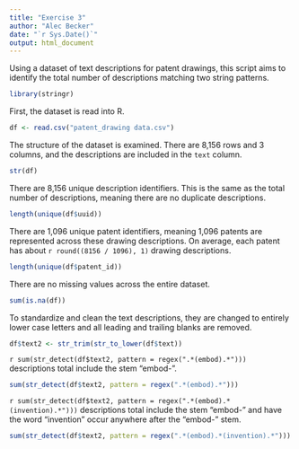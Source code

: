 ```yaml
---
title: "Exercise 3"
author: "Alec Becker"
date: "`r Sys.Date()`"
output: html_document
---
```


Using a dataset of text descriptions for patent drawings, this script aims to identify the total number of descriptions matching two string patterns.
```r
library(stringr)
```

First, the dataset is read into R.
```r
df <- read.csv("patent_drawing data.csv")
```

The structure of the dataset is examined. There are 8,156 rows and 3 columns, and the descriptions are included in the `text` column.
```r
str(df)
```

There are 8,156 unique description identifiers. This is the same as the total number of descriptions, meaning there are no duplicate descriptions.
```r
length(unique(df$uuid))
```

There are 1,096 unique patent identifiers, meaning 1,096 patents are represented across these drawing descriptions. On average, each patent has about `r round((8156 / 1096), 1)` drawing descriptions.
```r
length(unique(df$patent_id))
```

There are no missing values across the entire dataset.
```r
sum(is.na(df))
```

To standardize and clean the text descriptions, they are changed to entirely lower case letters and all leading and trailing blanks are removed.
```r
df$text2 <- str_trim(str_to_lower(df$text))
```

`r sum(str_detect(df$text2, pattern = regex(".*(embod).*")))` descriptions total include the stem "embod-".
```r
sum(str_detect(df$text2, pattern = regex(".*(embod).*")))
```

`r sum(str_detect(df$text2, pattern = regex(".*(embod).*(invention).*")))` descriptions total include the stem "embod-" and have the word "invention" occur anywhere after the "embod-" stem. 
```r
sum(str_detect(df$text2, pattern = regex(".*(embod).*(invention).*")))
```